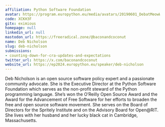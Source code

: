 ```yaml
---
affiliation: Python Software Foundation
avatar: https://program.europython.eu/media/avatars/20190601_DebatMeowWolf_0aCwZC4.jpg
code: XCKH3F
gitx: eximious
homepage: null
linkedin_url: null
mastodon_url: https://freeradical.zone/@baconandcoconut
name: Deb Nicholson
slug: deb-nicholson
submissions:
- counting-down-for-cra-updates-and-expectations
twitter_url: https://x.com/baconandcoconut
website_url: https://ep2024.europython.eu/speaker/deb-nicholson
---
```


Deb Nicholson is an open source software policy expert and a passionate community advocate. She is the Executive Director at the Python Software Foundation which serves as the non-profit steward of the Python programming language. She’s won the O’Reilly Open Source Award and the Award for the Advancement of Free Software for her efforts to broaden the free and open source software movement. She serves on the Board of Directors for the Spritely Institute and on the Advisory Board for Open@RIT. She lives with her husband and her lucky black cat in Cambridge, Massachusetts.
